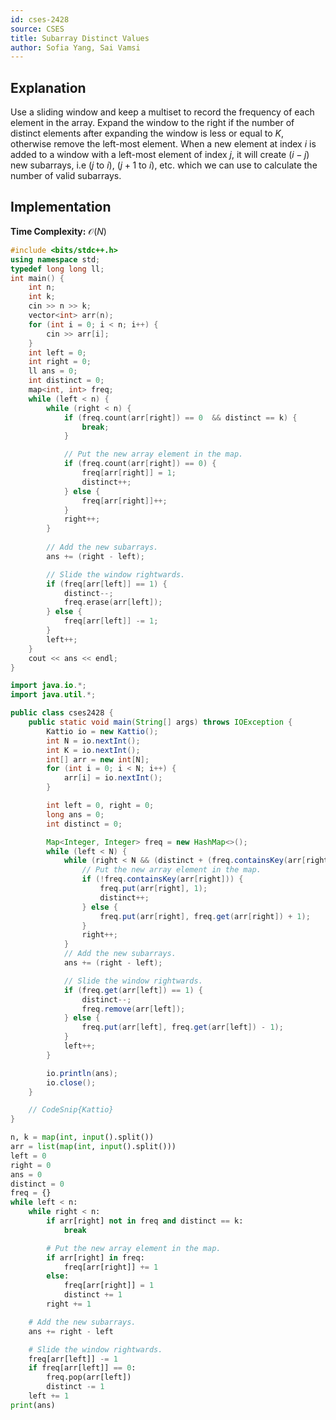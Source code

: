 ```yaml
---
id: cses-2428
source: CSES
title: Subarray Distinct Values
author: Sofia Yang, Sai Vamsi
---
```


## Explanation

Use a sliding window and keep a multiset to record the frequency of each element in the array.
Expand the window to the right if the number of distinct elements after expanding the window is less or equal to $K$,
otherwise remove the left-most element.
When a new element at index $i$ is added to a window with a left-most element of index $j$,
it will create ($i - j$) new subarrays, i.e ($j$ to $i$), ($j + 1$ to $i$), etc. which we can use to calculate the number of valid subarrays.

## Implementation

**Time Complexity:** $\mathcal{O}(N)$

<LanguageSection>
<CPPSection>

```cpp
#include <bits/stdc++.h>
using namespace std;
typedef long long ll;
int main() {
	int n;
	int k;
	cin >> n >> k;
	vector<int> arr(n);
	for (int i = 0; i < n; i++) { 
		cin >> arr[i];
	}
	int left = 0;
	int right = 0;
	ll ans = 0;
	int distinct = 0;
	map<int, int> freq;
	while (left < n) {
		while (right < n) {
			if (freq.count(arr[right]) == 0  && distinct == k) {
				break;
			}

			// Put the new array element in the map.
			if (freq.count(arr[right]) == 0) {
				freq[arr[right]] = 1;
				distinct++;
			} else {
				freq[arr[right]]++;
			}
			right++;
		}
		
		// Add the new subarrays.
		ans += (right - left);

		// Slide the window rightwards.
		if (freq[arr[left]] == 1) {
			distinct--;
			freq.erase(arr[left]);
		} else {
			freq[arr[left]] -= 1;
		}
		left++;
	}
	cout << ans << endl;
}
```

</CPPSection>
<JavaSection>

``` java
import java.io.*;
import java.util.*;

public class cses2428 {
	public static void main(String[] args) throws IOException {
		Kattio io = new Kattio();
		int N = io.nextInt();
		int K = io.nextInt();
		int[] arr = new int[N];
		for (int i = 0; i < N; i++) {
			arr[i] = io.nextInt();
		}

		int left = 0, right = 0;
		long ans = 0;
		int distinct = 0;

		Map<Integer, Integer> freq = new HashMap<>();
		while (left < N) {
			while (right < N && (distinct + (freq.containsKey(arr[right]) ? 0 : 1) <= K)) {
				// Put the new array element in the map.
				if (!freq.containsKey(arr[right])) {
					freq.put(arr[right], 1);
					distinct++;
				} else {
					freq.put(arr[right], freq.get(arr[right]) + 1);
				}
				right++;
			}
			// Add the new subarrays.
			ans += (right - left);

			// Slide the window rightwards.
			if (freq.get(arr[left]) == 1) {
				distinct--;
				freq.remove(arr[left]);
			} else {
				freq.put(arr[left], freq.get(arr[left]) - 1);
			}
			left++;
		}

		io.println(ans);
		io.close();
	}

	// CodeSnip{Kattio}
}
```

</JavaSection>

<PySection>

```py 
n, k = map(int, input().split())
arr = list(map(int, input().split()))
left = 0
right = 0
ans = 0
distinct = 0
freq = {}
while left < n:
	while right < n:
		if arr[right] not in freq and distinct == k:
			break

		# Put the new array element in the map.
		if arr[right] in freq:
			freq[arr[right]] += 1
		else:
			freq[arr[right]] = 1
			distinct += 1
		right += 1

	# Add the new subarrays.
	ans += right - left

	# Slide the window rightwards.
	freq[arr[left]] -= 1
	if freq[arr[left]] == 0:
		freq.pop(arr[left])
		distinct -= 1
	left += 1
print(ans)
```
</PySection>
</LanguageSection>